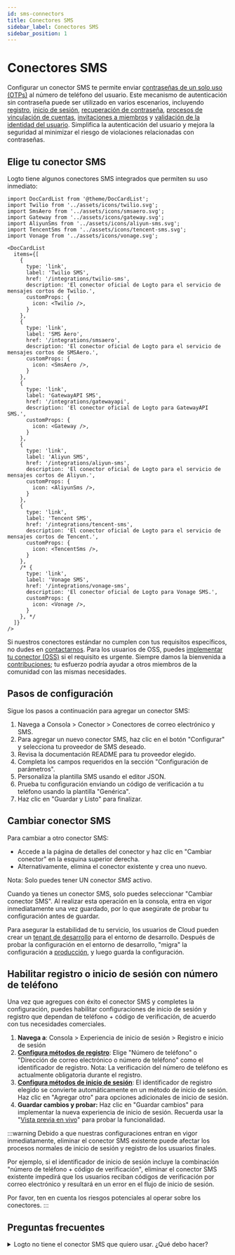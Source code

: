 ```yaml
---
id: sms-connectors
title: Conectores SMS
sidebar_label: Conectores SMS
sidebar_position: 1
---
```


# Conectores SMS

Configurar un conector SMS te permite enviar [contraseñas de un solo uso (OTPs)](https://auth.wiki/otp) al número de teléfono del usuario. Este mecanismo de autenticación sin contraseña puede ser utilizado en varios escenarios, incluyendo [registro](/end-user-flows/sign-up-and-sign-in/sign-up), [inicio de sesión](/end-user-flows/sign-up-and-sign-in/sign-in), [recuperación de contraseña](/end-user-flows/sign-up-and-sign-in/reset-password), [procesos de vinculación de cuentas](/end-user-flows/sign-up-and-sign-in/social-sign-in#account-linking), [invitaciones a miembros](/end-user-flows/organization-experience/invite-organization-members) y [validación de la identidad del usuario](/end-user-flows/security-verification). Simplifica la autenticación del usuario y mejora la seguridad al minimizar el riesgo de violaciones relacionadas con contraseñas.

## Elige tu conector SMS

Logto tiene algunos conectores SMS integrados que permiten su uso inmediato:

```mdx-code-block
import DocCardList from '@theme/DocCardList';
import Twilio from '../assets/icons/twilio.svg';
import SmsAero from '../assets/icons/smsaero.svg';
import Gateway from '../assets/icons/gateway.svg';
import AliyunSms from '../assets/icons/aliyun-sms.svg';
import TencentSms from '../assets/icons/tencent-sms.svg';
import Vonage from '../assets/icons/vonage.svg';

<DocCardList
  items={[
    {
      type: 'link',
      label: 'Twilio SMS',
      href: '/integrations/twilio-sms',
      description: 'El conector oficial de Logto para el servicio de mensajes cortos de Twilio.',
      customProps: {
        icon: <Twilio />,
      }
    },
    {
      type: 'link',
      label: 'SMS Aero',
      href: '/integrations/smsaero',
      description: 'El conector oficial de Logto para el servicio de mensajes cortos de SMSAero.',
      customProps: {
        icon: <SmsAero />,
      }
    },
    {
      type: 'link',
      label: 'GatewayAPI SMS',
      href: '/integrations/gatewayapi',
      description: 'El conector oficial de Logto para GatewayAPI SMS.',
      customProps: {
        icon: <Gateway />,
      }
    },
    {
      type: 'link',
      label: 'Aliyun SMS',
      href: '/integrations/aliyun-sms',
      description: 'El conector oficial de Logto para el servicio de mensajes cortos de Aliyun.',
      customProps: {
        icon: <AliyunSms />,
      }
    },
    {
      type: 'link',
      label: 'Tencent SMS',
      href: '/integrations/tencent-sms',
      description: 'El conector oficial de Logto para el servicio de mensajes cortos de Tencent.',
      customProps: {
        icon: <TencentSms />,
      }
    },
    /* {
      type: 'link',
      label: 'Vonage SMS',
      href: '/integrations/vonage-sms',
      description: 'El conector oficial de Logto para Vonage SMS.',
      customProps: {
        icon: <Vonage />,
      }
    }, */
  ]}
/>
```

Si nuestros conectores estándar no cumplen con tus requisitos específicos, no dudes en [contactarnos](https://logto.productlane.com/roadmap). Para los usuarios de OSS, puedes [implementar tu conector (OSS)](/logto-oss/develop-your-connector/implement-connectors#build-a-passwordless-connector) si el requisito es urgente. Siempre damos la bienvenida a [contribuciones](/logto-oss/contribution); tu esfuerzo podría ayudar a otros miembros de la comunidad con las mismas necesidades.

## Pasos de configuración

Sigue los pasos a continuación para agregar un conector SMS:

1. Navega a <CloudLink to="/connectors/passwordless">Consola > Conector > Conectores de correo electrónico y SMS</CloudLink>.
2. Para agregar un nuevo conector SMS, haz clic en el botón "Configurar" y selecciona tu proveedor de SMS deseado.
3. Revisa la documentación README para tu proveedor elegido.
4. Completa los campos requeridos en la sección "Configuración de parámetros".
5. Personaliza la plantilla SMS usando el editor JSON.
6. Prueba tu configuración enviando un código de verificación a tu teléfono usando la plantilla "Genérica".
7. Haz clic en "Guardar y Listo" para finalizar.

## Cambiar conector SMS

Para cambiar a otro conector SMS:

- Accede a la página de detalles del conector y haz clic en "Cambiar conector" en la esquina superior derecha.
- Alternativamente, elimina el conector existente y crea uno nuevo.

Nota: Solo puedes tener UN conector _SMS_ activo.

Cuando ya tienes un conector SMS, solo puedes seleccionar "Cambiar conector SMS". Al realizar esta operación en la consola, entra en vigor inmediatamente una vez guardado, por lo que asegúrate de probar tu configuración antes de guardar.

Para asegurar la estabilidad de tu servicio, los usuarios de Cloud pueden crear un [tenant de desarrollo](/logto-cloud/tenant-settings#development) para el entorno de desarrollo. Después de probar la configuración en el entorno de desarrollo, "migra" la configuración a [producción](/logto-cloud/tenant-settings#production), y luego guarda la configuración.

## Habilitar registro o inicio de sesión con número de teléfono

Una vez que agregues con éxito el conector SMS y completes la configuración, puedes habilitar configuraciones de inicio de sesión y registro que dependan de teléfono + código de verificación, de acuerdo con tus necesidades comerciales.

1. **Navega a**: <CloudLink to="/sign-in-experience/sign-up-and-sign-in">Consola > Experiencia de inicio de sesión > Registro e inicio de sesión</CloudLink>
2. [**Configura métodos de registro**](/end-user-flows/sign-up-and-sign-in/sign-up): Elige "Número de teléfono" o "Dirección de correo electrónico o número de teléfono" como el identificador de registro. Nota: La verificación del número de teléfono es actualmente obligatoria durante el registro.
3. [**Configura métodos de inicio de sesión**](/end-user-flows/sign-up-and-sign-in/sign-in): El identificador de registro elegido se convierte automáticamente en un método de inicio de sesión. Haz clic en "Agregar otro" para opciones adicionales de inicio de sesión.
4. **Guardar cambios y probar:** Haz clic en "Guardar cambios" para implementar la nueva experiencia de inicio de sesión. Recuerda usar la "[Vista previa en vivo](/customization/live-preview)" para probar la funcionalidad.

:::warning
Debido a que nuestras configuraciones entran en vigor inmediatamente, eliminar el conector SMS existente puede afectar los procesos normales de inicio de sesión y registro de los usuarios finales.

Por ejemplo, si el identificador de inicio de sesión incluye la combinación "número de teléfono + código de verificación", eliminar el conector SMS existente impedirá que los usuarios reciban códigos de verificación por correo electrónico y resultará en un error en el flujo de inicio de sesión.

Por favor, ten en cuenta los riesgos potenciales al operar sobre los conectores.
:::

## Preguntas frecuentes

<details>
<summary>Logto no tiene el conector SMS que quiero usar. ¿Qué debo hacer?</summary>

Todavía estamos trabajando en más conectores. Si necesitas más opciones, solo háznoslo saber en Discord y presenta una Solicitud de Función en [GitHub](https://github.com/logto-io/logto/issues). Si necesitas más ayuda, también puedes [contactarnos por correo electrónico](mailto:contact@logto.io).

Para los usuarios de Logto de código abierto, proporcionamos un método de creación de conectores fácil de extender, permitiéndote [personalizar tu propio conector](/logto-oss/develop-your-connector) basado en tus escenarios específicos. Siempre eres bienvenido a enviar una solicitud de extracción a Logto, para que otros en la comunidad también puedan beneficiarse de tu trabajo.

</details>
